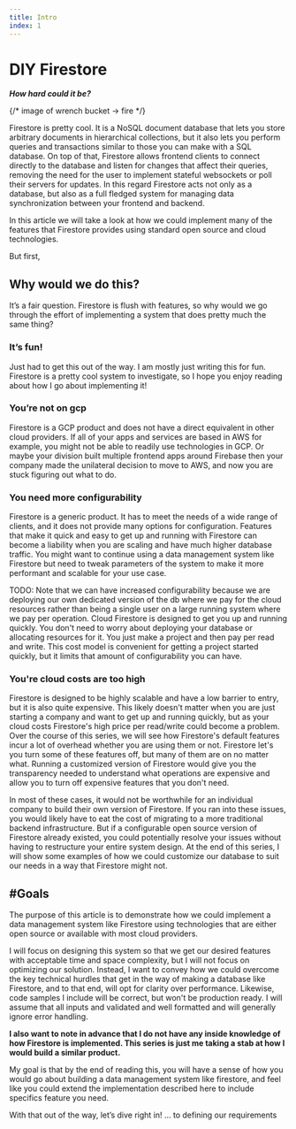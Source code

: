 ```yaml
---
title: Intro
index: 1
---
```

# DIY Firestore
**_How hard could it be?_**

{/* image of wrench bucket -> fire */}

Firestore is pretty cool. It is a NoSQL document database that lets you store
arbitrary documents in hierarchical collections, but it also lets you perform
queries and transactions similar to those you can make with a SQL database. On
top of that, Firestore allows frontend clients to connect directly to the
database and listen for changes that affect their queries, removing the need for
the user to implement stateful websockets or poll their servers for updates. In
this regard Firestore acts not only as a database, but also as a full fledged
system for managing data synchronization between your frontend and backend.

In this article we will take a look at how we could implement many of the
features that Firestore provides using standard open source and cloud
technologies.

But first,

## Why would we do this?

It’s a fair question. Firestore is flush with features, so why would we go
through the effort of implementing a system that does pretty much the same
thing?

### It’s fun!

Just had to get this out of the way. I am mostly just writing this for fun.
Firestore is a pretty cool system to investigate, so I hope you enjoy reading
about how I go about implementing it!

### You’re not on gcp

Firestore is a GCP product and does not have a direct equivalent in other cloud
providers. If all of your apps and services are based in AWS for example, you
might not be able to readily use technologies in GCP. Or maybe your division
built multiple frontend apps around Firebase then your company made the
unilateral decision to move to AWS, and now you are stuck figuring out what to
do.

### You need more configurability

Firestore is a generic product. It has to meet the needs of a wide range of
clients, and it does not provide many options for configuration. Features that
make it quick and easy to get up and running with Firestore can become a
liability when you are scaling and have much higher database traffic. You might
want to continue using a data management system like Firestore but need to tweak
parameters of the system to make it more performant and scalable for your use
case.

TODO: Note that we can have increased configurability because we are deploying
our own dedicated version of the db where we pay for the cloud resources rather
than being a single user on a large running system where we pay per operation.
Cloud Firestore is designed to get you up and running quickly. You don't need to
worry about deploying your database or allocating resources for it. You just
make a project and then pay per read and write. This cost model is convenient
for getting a project started quickly, but it limits that amount of
configurability you can have.

### You're cloud costs are too high

Firestore is designed to be highly scalable and have a low barrier to entry, but
it is also quite expensive. This likely doesn't matter when you are just
starting a company and want to get up and running quickly, but as your cloud
costs Firestore's high price per read/write could become a problem. Over the
course of this series, we will see how Firestore's default features incur a lot
of overhead whether you are using them or not. Firestore let's you turn some of
these features off, but many of them are on no matter what. Running a customized
version of Firestore would give you the transparency needed to understand what
operations are expensive and allow you to turn off expensive features that you
don't need.

In most of these cases, it would not be worthwhile for an individual company to
build their own version of Firestore. If you ran into these issues, you would
likely have to eat the cost of migrating to a more traditional backend
infrastructure. But if a configurable open source version of Firestore already
existed, you could potentially resolve your issues without having to restructure
your entire system design. At the end of this series, I will show some examples
of how we could customize our database to suit our needs in a way that Firestore
might not.

## #Goals

The purpose of this article is to demonstrate how we could implement a data
management system like Firestore using technologies that are either open source
or available with most cloud providers.

I will focus on designing this system so that we get our desired features with
acceptable time and space complexity, but I will not focus on optimizing our
solution. Instead, I want to convey how we could overcome the key technical
hurdles that get in the way of making a database like Firestore, and to that
end, will opt for clarity over performance. Likewise, code samples I include
will be correct, but won't be production ready. I will assume that all inputs
and validated and well formatted and will generally ignore error handling.

**I also want to note in advance that I do not have any inside knowledge of how
Firestore is implemented. This series is just me taking a stab at how I would
build a similar product.**

My goal is that by the end of reading this, you will have a sense of how you
would go about building a data management system like firestore, and feel like
you could extend the implementation described here to include specifics feature
you need.

With that out of the way, let’s dive right in! ... to defining our requirements
